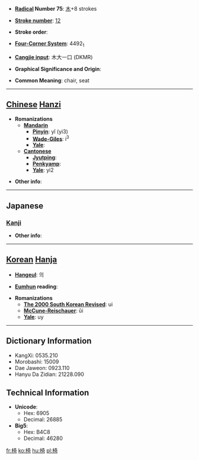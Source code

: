 * '''[[Wiktionary:Chinese radical index| Radical]] Number 75''': [[Wiktionary:Chinese radical index 木|木]]+8 strokes

* '''[[Wiktionary:Chinese total strokes index|Stroke number]]''': [[Wiktionary:Chinese total strokes index 12|12]]

* '''Stroke order''': 

* '''[[Wiktionary:Chinese four corner index|Four-Corner System]]''': 4492<sub>1</sub>

* '''[[Wiktionary:Chinese Cangjie index|Cangjie input]]''': 木大一口 (DKMR)

* '''Graphical Significance and Origin''': 

* '''Common Meaning''': chair, seat

----

== [[Chinese]] [[Hanzi]] ==

* '''Romanizations'''
** '''[[Mandarin]]'''
*** '''[[Pinyin]]''': yǐ (yi3)
*** '''[[Wade-Giles]]''': i<sup>3</sup>
*** '''[[Yale]]''': 
** '''[[Cantonese]]'''
*** '''[[Jyutping]]''':
*** '''[[Penkyamp]]''': 
*** '''[[Yale]]''': yi2

* '''Other info''': 

----

==Japanese==
===[[Kanji]]===
{{kanji|on readings=[[い]] (i)
|kun readings=[[いす]] (isu)
}}

* '''Other info''':  

----

== [[Korean]] [[Hanja]] ==

* '''[[Hangeul]]''': 의

* '''[[Eumhun]] reading''': 

* '''Romanizations'''
** '''[[The 2000 South Korean Revised Romanization|The 2000 South Korean Revised]]''': ui
** '''[[McCune-Reischauer]]''': ŭi
** '''[[Yale]]''': uy

----

== Dictionary Information ==

* KangXi: 0535.210
* Morobashi: 15009
* Dae Jaweon: 0923.110
* Hanyu Da Zidian: 21228.090

== Technical Information ==

* '''Unicode''':
** Hex: 6905
** Decimal: 26885
* '''Big5''':
** Hex: B4C8
** Decimal: 46280

[[fr:椅]]
[[ko:椅]]
[[hu:椅]]
[[pl:椅]]
